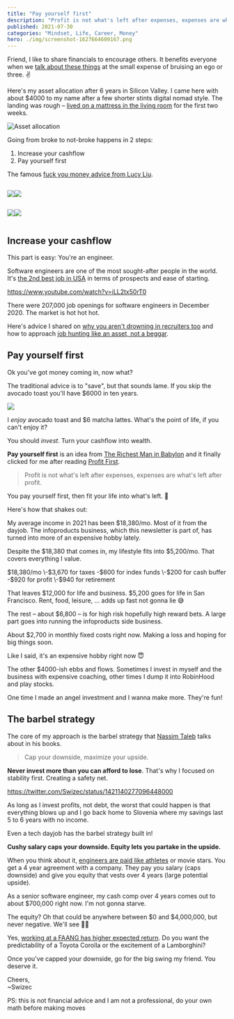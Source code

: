 ```yaml
---
title: "Pay yourself first"
description: "Profit is not what's left after expenses, expenses are what's left after profit."
published: 2021-07-30
categories: "Mindset, Life, Career, Money"
hero: ./img/screenshot-1627664609167.png
---
```


Friend, I like to share financials to encourage others. It benefits everyone when we [talk about these things](https://swizec.com/blog/why-you-should-talk-about-engineering-salaries/) at the small expense of bruising an ego or three. ✌️

Here's my asset allocation after 6 years in Silicon Valley. I came here with about $4000 to my name after a few shorter stints digital nomad style. The landing was rough – [lived on a mattress in the living room](https://swizec.com/blog/temporarily-homeless-a-story-in-one-dumb-move/) for the first two weeks.

![Asset allocation](./img/Asset-allocation4jffd1.jpeg)

Going from broke to not-broke happens in 2 steps:

1.  Increase your cashflow
2.  Pay yourself first

The famous [fuck you money advice from Lucy Liu](https://imgur.com/gallery/lCjlk).

<div style="display: flex; flex-direction: row">

![](./img/aZXEn3gifj5h0hg.gif)

![](./img/2kF5pBgif80ac9j.gif)

</div>
<div style="display: flex; flex-direction: row">

![](./img/L7vPEggifgb806h.gif)

![](./img/g8QBE5gif780bjb.gif)

</div>

## Increase your cashflow

This part is easy: You're an engineer.

Software engineers are one of the most sought-after people in the world. It's [the 2nd best job in USA](https://swizec.com/blog/software-engineering-best-job/) in terms of prospects and ease of starting.

https://www.youtube.com/watch?v=iLL2tx50rT0

There were 207,000 job openings for software engineers in December 2020. The market is hot hot hot.

Here's advice I shared on [why you aren't drowning in recruiters too](https://swizec.com/blog/why-you-arent-drowning-in-recruiters-too/) and how to approach [job hunting like an asset, not a beggar](https://swizec.com/blog/youre-not-asking-for-a-job-youre-selling-a-service/).

## Pay yourself first

Ok you've got money coming in, now what?

The traditional advice is to "save", but that sounds lame. If you skip the avocado toast you'll have $6000 in ten years.

![](giphy:pffft)

I _enjoy_ avocado toast and $6 matcha lattes. What's the point of life, if you can't enjoy it?

You should _invest_. Turn your cashflow into wealth.

**Pay yourself first** is an idea from [The Richest Man in Babylon](https://en.wikipedia.org/wiki/The_Richest_Man_in_Babylon) and it finally clicked for me after reading [Profit First](https://swizec.com/blog/how-my-bank-account-went-from-dollar909-to-dollar50000-in-2019/#profit-first-or-how-i-actually-saved-50k-and-paid-off-debt).

> Profit is not what's left after expenses, expenses are what's left after profit.

You pay yourself first, then fit your life into what's left. 🤨

Here's how that shakes out:

My average income in 2021 has been $18,380/mo. Most of it from the dayjob. The infoproducts business, which this newsletter is part of, has turned into more of an expensive hobby lately.

Despite the $18,380 that comes in, my lifestyle fits into $5,200/mo. That covers everything I value.

$18,380/mo
\-$3,670 for taxes
\-$600 for index funds
\-$200 for cash buffer
\-$920 for profit
\-$940 for retirement

That leaves $12,000 for life and business. $5,200 goes for life in San Francisco. Rent, food, leisure, ... adds up fast not gonna lie 😅

The rest – about $6,800 – is for high risk hopefully high reward bets. A large part goes into running the infoproducts side business.

About $2,700 in monthly fixed costs right now. Making a loss and hoping for big things soon.

Like I said, it's an expensive hobby right now 😇

The other $4000-ish ebbs and flows. Sometimes I invest in myself and the business with expensive coaching, other times I dump it into RobinHood and play stocks.

One time I made an angel investment and I wanna make more. They're fun!

## The barbel strategy

The core of my approach is the barbel strategy that [Nassim Taleb](https://en.wikipedia.org/wiki/Nassim_Nicholas_Taleb) talks about in his books.

> Cap your downside, maximize your upside.

**Never invest more than you can afford to lose**. That's why I focused on stability first. Creating a safety net.

https://twitter.com/Swizec/status/1421140277096448000

As long as I invest profits, not debt, the worst that could happen is that everything blows up and I go back home to Slovenia where my savings last 5 to 6 years with no income.

Even a tech dayjob has the barbel strategy built in!

**Cushy salary caps your downside. Equity lets you partake in the upside.**

When you think about it, [engineers are paid like athletes](https://swizec.com/blog/what-if-engineers-were-paid-like-athletes/) or movie stars. You get a 4 year agreement with a company. They pay you salary (caps downside) and give you equity that vests over 4 years (large potential upside).

As a senior software engineer, my cash comp over 4 years comes out to about $700,000 right now. I'm not gonna starve.

The equity? Oh that could be anywhere between $0 and $4,000,000, but never negative. We'll see 🤷‍♂️

Yes, [working at a FAANG has higher expected return](https://swizec.com/blog/should-you-take-a-pay-cut-for-equity/). Do you want the predictability of a Toyota Corolla or the excitement of a Lamborghini?

Once you've capped your downside, go for the big swing my friend. You deserve it.

Cheers,<br/>
~Swizec

PS: this is not financial advice and I am not a professional, do your own math before making moves

